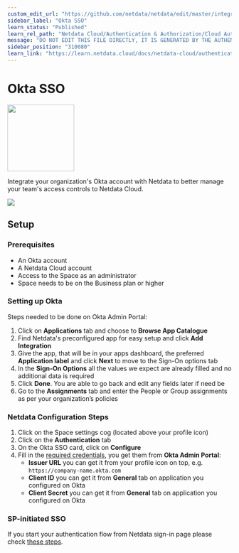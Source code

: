 ```yaml
---
custom_edit_url: "https://github.com/netdata/netdata/edit/master/integrations/cloud-authentication/metadata.yaml"
sidebar_label: "Okta SSO"
learn_status: "Published"
learn_rel_path: "Netdata Cloud/Authentication & Authorization/Cloud Authentication & Authorization Integrations"
message: "DO NOT EDIT THIS FILE DIRECTLY, IT IS GENERATED BY THE AUTHENTICATION'S metadata.yaml FILE"
sidebar_position: "310080"
learn_link: "https://learn.netdata.cloud/docs/netdata-cloud/authentication-&-authorization/cloud-authentication-&-authorization-integrations/okta-sso"
---
```



# Okta SSO


<img src="https://netdata.cloud/img/okta.png" width="150"/>


Integrate your organization's Okta account with Netdata to better manage your team's access controls to Netdata Cloud.


<img src="https://img.shields.io/badge/maintained%20by-Netdata-%2300ab44" />

## Setup

### Prerequisites
- An Okta account
- A Netdata Cloud account
- Access to the Space as an administrator
- Space needs to be on the Business plan or higher

### Setting up Okta
Steps needed to be done on Okta Admin Portal:
1. Click on **Applications** tab and choose to **Browse App Catalogue**
2. Find Netdata's preconfigured app for easy setup and click **Add Integration**
3. Give the app, that will be in your apps dashboard, the preferred **Application label** and click **Next** to move to the Sign-On options tab
4. In the **Sign-On Options** all the values we expect are already filled and no additional data is required
5. Click **Done**. You are able to go back and edit any fields later if need be
6. Go to the **Assignments** tab and enter the People or Group assignments as per your organization’s policies

### Netdata Configuration Steps
1. Click on the Space settings cog (located above your profile icon)
2. Click on the **Authentication** tab
3. On the Okta SSO card, click on **Configure**
4. Fill in the [required credentials](https://developer.okta.com/docs/guides/find-your-app-credentials/main/), you get them from **Okta Admin Portal**:
    - **Issuer URL** you can get it from your profile icon on top, e.g. `https://company-name.okta.com`
    - **Client ID** you can get it from **General** tab on application you configured on Okta
    - **Client Secret** you can get it from **General** tab on application you configured on Okta

### SP-initiated SSO

If you start your authentication flow from Netdata sign-in page please check [these steps](/docs/netdata-cloud/authentication-&-authorization/enterprise-sso-authentication#from-netdata-sign-up-page).


